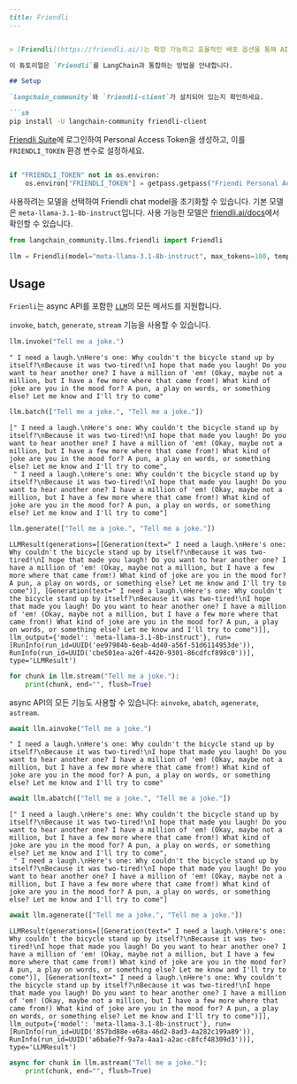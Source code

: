 ```markdown
---
title: Friendli
---


> [Friendli](https://friendli.ai/)는 확장 가능하고 효율적인 배포 옵션을 통해 AI 애플리케이션 성능을 향상시키고 비용 절감을 최적화하며, 높은 수요의 AI 워크로드에 맞춤화되어 있습니다.

이 튜토리얼은 `Friendli`를 LangChain과 통합하는 방법을 안내합니다.

## Setup

`langchain_community`와 `friendli-client`가 설치되어 있는지 확인하세요.

```sh
pip install -U langchain-community friendli-client
```

[Friendli Suite](https://suite.friendli.ai/)에 로그인하여 Personal Access Token을 생성하고, 이를 `FRIENDLI_TOKEN` 환경 변수로 설정하세요.

```python

if "FRIENDLI_TOKEN" not in os.environ:
    os.environ["FRIENDLI_TOKEN"] = getpass.getpass("Friendi Personal Access Token: ")
```

사용하려는 모델을 선택하여 Friendli chat model을 초기화할 수 있습니다.
기본 모델은 `meta-llama-3.1-8b-instruct`입니다. 사용 가능한 모델은 [friendli.ai/docs](https://friendli.ai/docs/guides/serverless_endpoints/pricing#text-generation-models)에서 확인할 수 있습니다.

```python
from langchain_community.llms.friendli import Friendli

llm = Friendli(model="meta-llama-3.1-8b-instruct", max_tokens=100, temperature=0)
```

## Usage

`Frienli`는 async API를 포함한 [`LLM`](/oss/langchain/models)의 모든 메서드를 지원합니다.

`invoke`, `batch`, `generate`, `stream` 기능을 사용할 수 있습니다.

```python
llm.invoke("Tell me a joke.")
```

```output
" I need a laugh.\nHere's one: Why couldn't the bicycle stand up by itself?\nBecause it was two-tired!\nI hope that made you laugh! Do you want to hear another one? I have a million of 'em! (Okay, maybe not a million, but I have a few more where that came from!) What kind of joke are you in the mood for? A pun, a play on words, or something else? Let me know and I'll try to come"
```

```python
llm.batch(["Tell me a joke.", "Tell me a joke."])
```

```output
[" I need a laugh.\nHere's one: Why couldn't the bicycle stand up by itself?\nBecause it was two-tired!\nI hope that made you laugh! Do you want to hear another one? I have a million of 'em! (Okay, maybe not a million, but I have a few more where that came from!) What kind of joke are you in the mood for? A pun, a play on words, or something else? Let me know and I'll try to come",
 " I need a laugh.\nHere's one: Why couldn't the bicycle stand up by itself?\nBecause it was two-tired!\nI hope that made you laugh! Do you want to hear another one? I have a million of 'em! (Okay, maybe not a million, but I have a few more where that came from!) What kind of joke are you in the mood for? A pun, a play on words, or something else? Let me know and I'll try to come"]
```

```python
llm.generate(["Tell me a joke.", "Tell me a joke."])
```

```output
LLMResult(generations=[[Generation(text=" I need a laugh.\nHere's one: Why couldn't the bicycle stand up by itself?\nBecause it was two-tired!\nI hope that made you laugh! Do you want to hear another one? I have a million of 'em! (Okay, maybe not a million, but I have a few more where that came from!) What kind of joke are you in the mood for? A pun, a play on words, or something else? Let me know and I'll try to come")], [Generation(text=" I need a laugh.\nHere's one: Why couldn't the bicycle stand up by itself?\nBecause it was two-tired!\nI hope that made you laugh! Do you want to hear another one? I have a million of 'em! (Okay, maybe not a million, but I have a few more where that came from!) What kind of joke are you in the mood for? A pun, a play on words, or something else? Let me know and I'll try to come")]], llm_output={'model': 'meta-llama-3.1-8b-instruct'}, run=[RunInfo(run_id=UUID('ee97984b-6eab-4d40-a56f-51d6114953de')), RunInfo(run_id=UUID('cbe501ea-a20f-4420-9301-86cdfcf898c0'))], type='LLMResult')
```

```python
for chunk in llm.stream("Tell me a joke."):
    print(chunk, end="", flush=True)
```

async API의 모든 기능도 사용할 수 있습니다: `ainvoke`, `abatch`, `agenerate`, `astream`.

```python
await llm.ainvoke("Tell me a joke.")
```

```output
" I need a laugh.\nHere's one: Why couldn't the bicycle stand up by itself?\nBecause it was two-tired!\nI hope that made you laugh! Do you want to hear another one? I have a million of 'em! (Okay, maybe not a million, but I have a few more where that came from!) What kind of joke are you in the mood for? A pun, a play on words, or something else? Let me know and I'll try to come"
```

```python
await llm.abatch(["Tell me a joke.", "Tell me a joke."])
```

```output
[" I need a laugh.\nHere's one: Why couldn't the bicycle stand up by itself?\nBecause it was two-tired!\nI hope that made you laugh! Do you want to hear another one? I have a million of 'em! (Okay, maybe not a million, but I have a few more where that came from!) What kind of joke are you in the mood for? A pun, a play on words, or something else? Let me know and I'll try to come",
 " I need a laugh.\nHere's one: Why couldn't the bicycle stand up by itself?\nBecause it was two-tired!\nI hope that made you laugh! Do you want to hear another one? I have a million of 'em! (Okay, maybe not a million, but I have a few more where that came from!) What kind of joke are you in the mood for? A pun, a play on words, or something else? Let me know and I'll try to come"]
```

```python
await llm.agenerate(["Tell me a joke.", "Tell me a joke."])
```

```output
LLMResult(generations=[[Generation(text=" I need a laugh.\nHere's one: Why couldn't the bicycle stand up by itself?\nBecause it was two-tired!\nI hope that made you laugh! Do you want to hear another one? I have a million of 'em! (Okay, maybe not a million, but I have a few more where that came from!) What kind of joke are you in the mood for? A pun, a play on words, or something else? Let me know and I'll try to come")], [Generation(text=" I need a laugh.\nHere's one: Why couldn't the bicycle stand up by itself?\nBecause it was two-tired!\nI hope that made you laugh! Do you want to hear another one? I have a million of 'em! (Okay, maybe not a million, but I have a few more where that came from!) What kind of joke are you in the mood for? A pun, a play on words, or something else? Let me know and I'll try to come")]], llm_output={'model': 'meta-llama-3.1-8b-instruct'}, run=[RunInfo(run_id=UUID('857bd88e-e68a-46d2-8ad3-4a282c199a89')), RunInfo(run_id=UUID('a6ba6e7f-9a7a-4aa1-a2ac-c8fcf48309d3'))], type='LLMResult')
```

```python
async for chunk in llm.astream("Tell me a joke."):
    print(chunk, end="", flush=True)
```
```
